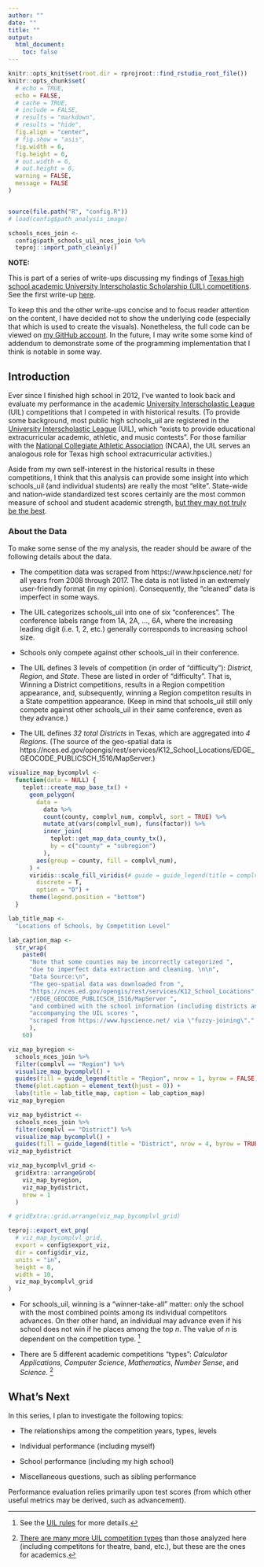 ```yaml
---
author: ""
date: ""
title: ""
output:
  html_document:
    toc: false
---
```


```r
knitr::opts_knit$set(root.dir = rprojroot::find_rstudio_root_file())
knitr::opts_chunk$set(
  # echo = TRUE,
  echo = FALSE,
  # cache = TRUE,
  # include = FALSE,
  # results = "markdown",
  # results = "hide",
  fig.align = "center",
  # fig.show = "asis",
  fig.width = 6,
  fig.height = 6,
  # out.width = 6,
  # out.height = 6,
  warning = FALSE,
  message = FALSE
)

```

```r

```


```r
source(file.path("R", "config.R"))
# load(config$path_analysis_image)

schools_nces_join <-
  config$path_schools_uil_nces_join %>%
  teproj::import_path_cleanly()
```

<style>
.toggle {
  height: 1.85em;
  overflow-y: hidden;
}
.toggle.open {
  height: auto;
}
</style>
<script>
  $(".toggle").click(function() {
    $(this).toggleClass("open");
  });
</script>

<!--<div class="toggle"><button>Show</button>-->

__NOTE:__

This is part of a series of write-ups discussing my findings of
[Texas high school academic University Interscholastic Scholarship (UIL) competitions](http://www.uiltexas.org/academics).
See the first write-up [here](/posts/2018-05-13-analysis-texas-high-schools_uil-academics-r).

To keep this and the other write-ups concise and to focus reader attention on the content,
I have decided not to show the underlying code
(especially that which is used to create the visuals). Nonetheless, the full code
can be viewed on [my GitHub account](https://github.com/tonyelhabr). In the future, I may write some
some kind of addendum to demonstrate some of the programming implementation that I
think is notable in some way.

<!--</div>-->

## Introduction

Ever since I finished high school in 2012, I've wanted to look back and evaluate my
performance in the academic [University Interscholastic League](http://www.uiltexas.org/) (UIL)
competitions that I competed in with historical results.
(To provide some background, most public high schools_uil are registered in 
the [University Interscholastic League](http://www.uiltexas.org/) (UIL), which 
"exists to provide educational extracurricular academic, athletic, and music contests".
For those familiar with the [National Collegiate Athletic Association](https://www.ncaa.com/) (NCAA),
the UIL serves an analogous role for Texas high school extracurricular activities.)

Aside from my own self-interest in the historical results in these competitions,
I think that this analysis can provide some insight into which schools_uil (and individual students)
are really the most "elite". State-wide and nation-wide standardized test scores
certainly are the most common measure of school and student academic strength,
[but they may not truly be the best]().

### About the Data

To make some sense of the my analysis, the reader should be aware of the following details about the data.

+ The competition data was scraped from https://www.hpscience.net/ for all years from 2008 through 2017.
The data is not listed in an extremely user-friendly format (in my opinion). Consequently, the "cleaned"
data is imperfect in some ways.

+ The UIL categorizes schools_uil into one of six "conferences". The conference labels
range from 1A, 2A, ..., 6A, where the increasing leading digit (i.e. 1, 2, etc.)
generally corresponds to increasing school size.

+ Schools only compete against other schools_uil in their conference.

+ The UIL defines 3 levels of competition (in order of "difficulty"): _District_, _Region_, and _State_.
These are listed in order of "difficulty". That is, 
Winning a District competitions, results in a Region competition appearance,
and, subsequently, winning a Region competiton results in a State competition appearance.
(Keep in mind that schools_uil still only compete against other schools_uil in their same
conference, even as they advance.)

+ The UIL defines _32 total Districts_ in Texas, which are aggregated into _4 Regions_.
(The source of the geo-spatial data is
https://nces.ed.gov/opengis/rest/services/K12_School_Locations/EDGE_GEOCODE_PUBLICSCH_1516/MapServer.)


```r
visualize_map_bycomplvl <-
  function(data = NULL) {
    teplot::create_map_base_tx() +
      geom_polygon(
        data =
          data %>%
          count(county, complvl_num, complvl, sort = TRUE) %>%
          mutate_at(vars(complvl_num), funs(factor)) %>%
          inner_join(
            teplot::get_map_data_county_tx(),
            by = c("county" = "subregion")
          ),
        aes(group = county, fill = complvl_num),
      ) +
      viridis::scale_fill_viridis(# guide = guide_legend(title = complvls, nrow = 4, byrow = TRUE)
        discrete = T,
        option = "D") +
      theme(legend.position = "bottom")
  }

lab_title_map <-
  "Locations of Schools, by Competition Level"

lab_caption_map <-
  str_wrap(
    paste0(
      "Note that some counties may be incorrectly categorized ",
      "due to imperfect data extraction and cleaning. \n\n",
      "Data Source:\n",
      "The geo-spatial data was downloaded from ",
      "https://nces.ed.gov/opengis/rest/services/K12_School_Locations",
      "/EDGE_GEOCODE_PUBLICSCH_1516/MapServer ",
      "and combined with the school information (including districts and regions) ",
      "accompanying the UIL scores ",
      "scraped from https://www.hpscience.net/ via \"fuzzy-joining\"."
      ),
    60)

viz_map_byregion <-
  schools_nces_join %>%
  filter(complvl == "Region") %>%
  visualize_map_bycomplvl() +
  guides(fill = guide_legend(title = "Region", nrow = 1, byrow = FALSE)) +
  theme(plot.caption = element_text(hjust = 0)) +
  labs(title = lab_title_map, caption = lab_caption_map)
viz_map_byregion

viz_map_bydistrict <-
  schools_nces_join %>%
  filter(complvl == "District") %>%
  visualize_map_bycomplvl() +
  guides(fill = guide_legend(title = "District", nrow = 4, byrow = TRUE))
viz_map_bydistrict

viz_map_bycomplvl_grid <-
  gridExtra::arrangeGrob(
    viz_map_byregion,
    viz_map_bydistrict,
    nrow = 1
  )

# gridExtra::grid.arrange(viz_map_bycomplvl_grid)

teproj::export_ext_png(
  # viz_map_bycomplvl_grid,
  export = config$export_viz,
  dir = config$dir_viz,
  units = "in",
  height = 8,
  width = 10,
  viz_map_bycomplvl_grid
)
```

+ For schools_uil, winning is a "winner-take-all" matter: only the school with the most combined points
among its individual competitors advances. On ther other hand, an individual
may advance even if his school does not win if he places among the top _n_.
The value of _n_ is dependent on the competition type. [^uil_rules]

+ There are 5 different academic competitions "types":
_Calculator Applications_, _Computer Science_, _Mathematics_, _Number Sense_, and _Science_. [^all_competitions]


[^uil_rules]:
See the [UIL rules]() for more details.

[^all_competitions]:
[There are many more UIL competition types](http://www.uiltexas.org/files/academics/academics-brief-overview.pdf)
than those analyzed here
(including competitons for theatre, band, etc.), but these are the ones for academics.

## What's Next

In this series, I plan to investigate the following topics:

+ The relationships among the competition years, types, levels

+ Individual performance (including myself)

+ School performance (including my high school)

+ Miscellaneous questions, such as sibling performance

Performance evaluation relies primarily upon
test scores (from which other useful metrics may be derived, such as advancement).




